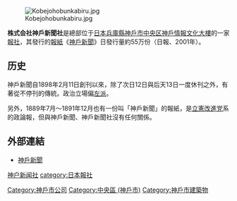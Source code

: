 {{japanese|japanese=神戸新聞社|kana=こうべしんぶんしゃ|romaji=Kōbe Shinbunsha}}
[[File:Kobejohobunkabiru.jpg|thumb]]

'''株式会社神戶新聞社'''是總部位于[[日本|日本]][[兵庫縣|兵庫縣]][[神戶市|神戶市]][[中央區_(神戶市)|中央区]][[神戶情報文化大樓|神戶情報文化大樓]]的一家[[報社|報社]]，其發行的[[報紙|報紙]]《[[神戶新聞|神戶新聞]]》日發行量約55万份（日報、2001年）。

==历史==
神戶新聞自1898年2月11日創刊以來，除了次日12日與后天13日一度休刊之外，有著從不停刊的傳統。政治立場偏[[左派|左派]]。

另外，1889年7月～1891年12月也有一份叫「神戶新聞」的報紙，是[[立憲改進黨|立憲改進党]]系的政論報，但與神戶新聞、神戶新聞社沒有任何關係。

==外部連結==
*[http://www.kobe-np.co.jp/index.html 神戶新聞] {{Wayback|url=http://www.kobe-np.co.jp/index.html |date=20100220125520 }}

{{日本各大報紙}}
{{DEFAULTSORT:Koube Shinbunsha}}
[[category:神户新闻社|]]
[[category:日本報社|category:日本報社]]
[[Category:神戶市公司|Category:神戶市公司]]
[[Category:中央區_(神戶市)|Category:中央區 (神戶市)]]
[[Category:神戶市建築物|Category:神戶市建築物]]